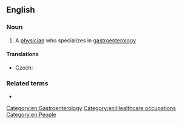 ==English==

===Noun===
{{en-noun}}

# A [[physician]] who specializes in [[gastroenterology]]

====Translations====
{{trans-top|physician who specializes in gastroenterology}}
* Czech: {{t|cs|gastroenterolog|m}}
{{trans-mid}}
{{trans-bottom}}

===Related terms===
* {{l|en|gastroenterology}}

[[Category:en:Gastroenterology]]
[[Category:en:Healthcare occupations]]
[[Category:en:People]]
